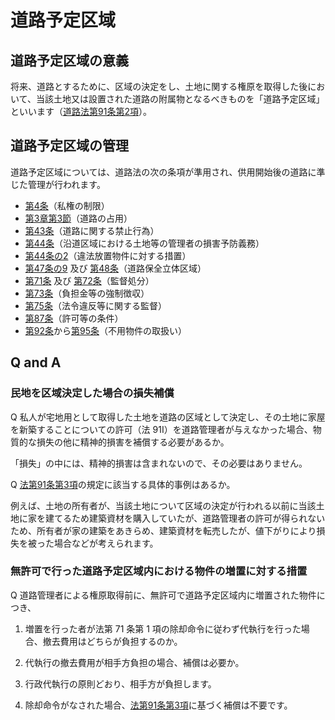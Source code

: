 
# 道路予定区域

## 道路予定区域の意義

将来、道路とするために、区域の決定をし、土地に関する権原を取得した後において、当該土地又は設置された道路の附属物となるべきものを「道路予定区域」といいます（[道路法第91条第2項](https://elaws.e-gov.go.jp/document?lawid=327AC1000000180#Mp-At_91)）。

## 道路予定区域の管理

道路予定区域については、道路法の次の条項が準用され、供用開始後の道路に準じた管理が行われます。

- [第4条](https://elaws.e-gov.go.jp/document?lawid=327AC1000000180#Mp-At_4)（私権の制限）
- [第3章第3節](https://elaws.e-gov.go.jp/document?lawid=327AC1000000180#Mp-Ch_3-Se_3)（道路の占用）
- [第43条](https://elaws.e-gov.go.jp/document?lawid=327AC1000000180#Mp-At_43)（道路に関する禁止行為）
- [第44条](https://elaws.e-gov.go.jp/document?lawid=327AC1000000180#Mp-At_44)（沿道区域における土地等の管理者の損害予防義務）
- [第44条の2](https://elaws.e-gov.go.jp/document?lawid=327AC1000000180#Mp-At_44_2)（違法放置物件に対する措置）
- [第47条の9](https://elaws.e-gov.go.jp/document?lawid=327AC1000000180#Mp-At_47_9) 及び [第48条](https://elaws.e-gov.go.jp/document?lawid=327AC1000000180#Mp-At_48)（道路保全立体区域）
- [第71条](https://elaws.e-gov.go.jp/document?lawid=327AC1000000180#Mp-At_71) 及び [第72条](https://elaws.e-gov.go.jp/document?lawid=327AC1000000180#Mp-At_72)（監督処分）
- [第73条](https://elaws.e-gov.go.jp/document?lawid=327AC1000000180#Mp-At_73)（負担金等の強制徴収）
- [第75条](https://elaws.e-gov.go.jp/document?lawid=327AC1000000180#Mp-At_75)（法令違反等に関する監督）
- [第87条](https://elaws.e-gov.go.jp/document?lawid=327AC1000000180#Mp-At_87)（許可等の条件）
- [第92条](https://elaws.e-gov.go.jp/document?lawid=327AC1000000180#Mp-At_92)から[第95条](https://elaws.e-gov.go.jp/document?lawid=327AC1000000180#Mp-At_95)（不用物件の取扱い）

## Q and A

### 民地を区域決定した場合の損失補償

Q 私人が宅地用として取得した土地を道路の区域として決定し、その土地に家屋を新築することについての許可（法 91Ⅰ）を道路管理者が与えなかった場合、物質的な損失の他に精神的損害を補償する必要があるか。

「損失」の中には、精神的損害は含まれないので、その必要はありません。

Q [法第91条第3項](https://elaws.e-gov.go.jp/document?lawid=327AC1000000180#Mp-At_91)の規定に該当する具体的事例はあるか。

例えば、土地の所有者が、当該土地について区域の決定が行われる以前に当該土地に家を建てるため建築資材を購入していたが、道路管理者の許可が得られないため、所有者が家の建築をあきらめ、建築資材を転売したが、値下がりにより損失を被った場合などが考えられます。

### 無許可で行った道路予定区域内における物件の増置に対する措置

Q 道路管理者による権原取得前に、無許可で道路予定区域内に増置された物件につき、

1. 増置を行った者が法第 71 条第 1 項の除却命令に従わず代執行を行った場合、撤去費用はどちらが負担するのか。
2. 代執行の撤去費用が相手方負担の場合、補償は必要か。

1. 行政代執行の原則どおり、相手方が負担します。
2. 除却命令がなされた場合、[法第91条第3項](https://elaws.e-gov.go.jp/document?lawid=327AC1000000180#Mp-At_91)に基づく補償は不要です。
